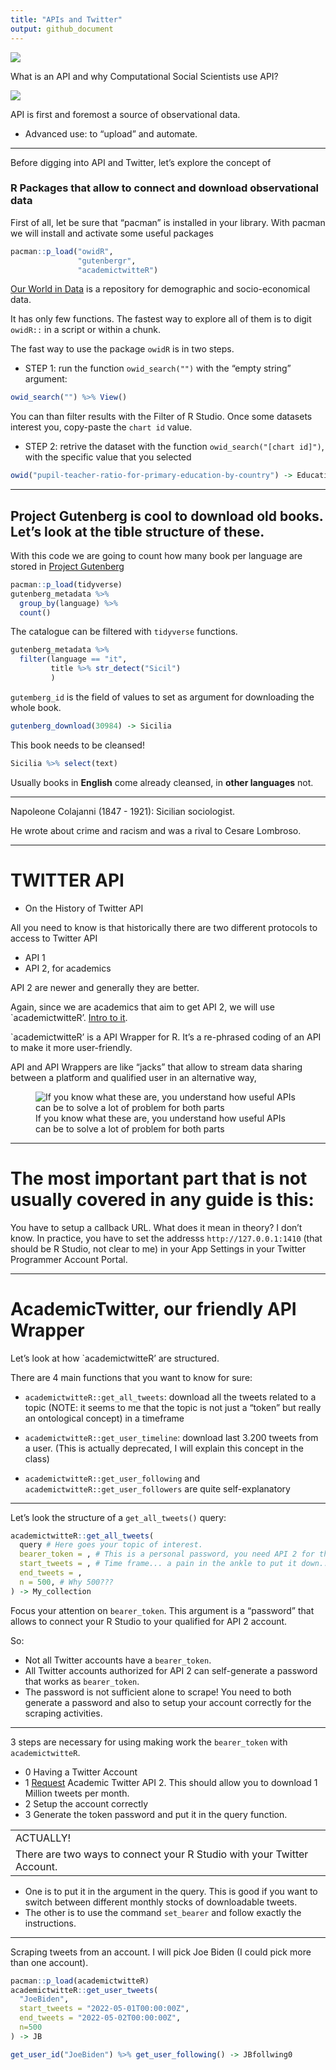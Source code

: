 ```yaml
---
title: "APIs and Twitter"
output: github_document
---
```


![](API0.png)

What is an API and why Computational Social Scientists use API?

![](API1.png)

API is first and foremost a source of observational data.

- Advanced use: to "upload" and automate.

---

Before digging into API and Twitter, let's explore the concept of

### R Packages that allow to connect and download observational data

First of all, let be sure that "pacman" is installed in your library.
With pacman we will install and activate some useful packages

```r
pacman::p_load("owidR",
               "gutenbergr",
               "academictwitteR")
```

[Our World in Data](https://ourworldindata.org/) is a repository for demographic and socio-economical data.

It has only few functions. The fastest way to explore all of them is to digit `owidR::` in a script or within a chunk.

The fast way to use the package `owidR` is in two steps.

- STEP 1: run the function `owid_search("")` with the "empty string" argument:
```r
owid_search("") %>% View()
```

You can than filter results with the Filter of R Studio.
Once some datasets interest you, copy-paste the `chart id` value.

- STEP 2: retrive the dataset with the function `owid_search("[chart id]")`, with the specific value that you selected 


```r
owid("pupil-teacher-ratio-for-primary-education-by-country") -> Education
```

---

## Project Gutenberg is cool to download old books. Let's look at the tible structure of these.


With this code we are going to count how many book per language are stored in [Project Gutenberg](https://www.gutenberg.org/)

```r
pacman::p_load(tidyverse)
gutenberg_metadata %>%
  group_by(language) %>%
  count()
```

The catalogue can be filtered with `tidyverse` functions.

```r
gutenberg_metadata %>%
  filter(language == "it",
         title %>% str_detect("Sicil")
         )
```

`gutemberg_id` is the field of values to set as argument for downloading the whole book.

```r
gutenberg_download(30984) -> Sicilia
```

This book needs to be cleansed!

```r
Sicilia %>% select(text)
```

Usually books in **English** come already cleansed, in **other languages** not.

---

Napoleone Colajanni (1847 - 1921): Sicilian sociologist.

He wrote about crime and racism and was a rival to Cesare Lombroso.

---

# TWITTER API

- On the History of Twitter API

All you need to know is that historically there are two different protocols to access to Twitter API

- API 1
- API 2, for academics

API 2 are newer and generally they are better. 

Again, since we are academics that aim to get API 2, we will use `academictwitteR'. [Intro to it](https://cran.r-project.org/web/packages/academictwitteR/vignettes/academictwitteR-intro.html).

`academictwitteR' is a API Wrapper for R. It's a re-phrased coding of an API to make it more user-friendly.

API and API Wrappers are like "jacks" that allow to stream data sharing between a platform and qualified user in an alternative way,

![If you know what these are, you understand how useful APIs can be to solve a lot of problem for both parts](powerlines.jpg)

---

# The most important part that is not usually covered in any guide is this:

You have to setup a callback URL. What does it mean in theory? I don't know. In practice, you have to set the addresss `http://127.0.0.1:1410` (that should be R Studio, not clear to me) in your App Settings in your Twitter Programmer Account Portal.

---

# AcademicTwitter, our friendly API Wrapper

Let's look at how `academictwitteR' are structured.

There are 4 main functions that you want to know for sure:

- `academictwitteR::get_all_tweets`: download all the tweets related to a topic (NOTE: it seems to me that the topic is not just a "token" but really an ontological concept) in a timeframe

- `academictwitteR::get_user_timeline`: download last 3.200 tweets from a user. (This is actually deprecated, I will explain this concept in the class)

- `academictwitteR::get_user_following` and `academictwitteR::get_user_followers` are quite self-explanatory

---

Let's look the structure of a `get_all_tweets()` query:

```r
academictwitteR::get_all_tweets(
  query # Here goes your topic of interest. 
  bearer_token = , # This is a personal password, you need API 2 for this
  start_tweets = , # Time frame... a pain in the ankle to put it down...
  end_tweets = ,
  n = 500, # Why 500???
) -> My_collection

```

Focus your attention on `bearer_token`. This argument is a "password" that allows to connect your R Studio to your qualified for API 2 account.

So:

- Not all Twitter accounts have a `bearer_token`.
- All Twitter accounts authorized for API 2 can self-generate a password that works as `bearer_token`.
- The password is not sufficient alone to scrape! You need to both generate a password and also to setup your account correctly for the scraping activities.

---

3 steps are necessary for using making work the `bearer_token` with `academictwitteR`.

- 0 Having a Twitter Account
- 1 [Request](https://developer.twitter.com/en/portal/petition/essential/basic-info) Academic Twitter API 2. This should allow you to download 1 Million tweets per month.
- 2 Setup the account correctly
- 3 Generate the token password and put it in the query function.

---
ACTUALLY!
There are two ways to connect your R Studio with your Twitter Account. 
---

- One is to put it in the argument in the query. This is good if you want to switch between different monthly stocks of downloadable tweets.
- The other is to use the command `set_bearer` and follow exactly the instructions.

---

Scraping tweets from an account. I will pick Joe Biden (I could pick more than one account).

```r
pacman::p_load(academictwitteR)
academictwitteR::get_user_tweets(
  "JoeBiden",
  start_tweets = "2022-05-01T00:00:00Z",
  end_tweets = "2022-05-02T00:00:00Z",
  n=500
) -> JB
```

```r
get_user_id("JoeBiden") %>% get_user_following() -> JBfollwing0
```

